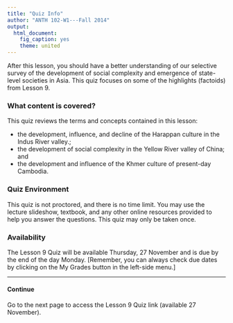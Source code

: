 ```yaml
---
title: "Quiz Info"
author: "ANTH 102-W1---Fall 2014"
output:
  html_document:
    fig_caption: yes
    theme: united
---
```


After this lesson, you should have a better understanding of our selective survey of the development of social complexity and emergence of state-level societies in Asia. This quiz focuses on some of the highlights (factoids) from Lesson 9.


### What content is covered?
This quiz reviews the terms and concepts contained in this lesson:  

- the development, influence, and decline of the Harappan culture in the Indus River valley.; 
- the development of social complexity in the Yellow River valley of China; and
- the development and influence of the Khmer culture of present-day Cambodia.


### Quiz Environment
This quiz is not proctored, and there is no time limit. You may use the lecture slideshow, textbook, and any other online resources provided to help you answer the questions. This quiz may only be taken once.

### Availability
The Lesson 9 Quiz will be available Thursday, 27 November and is due by the end of the day Monday. [Remember, you can always check due dates by clicking on the My Grades button in the left-side menu.]

----

#### Continue

Go to the next page to access the Lesson 9 Quiz link (available 27 November).